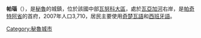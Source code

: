 '''帕瑙'''（{{lang-es|Panao}}），是[[秘魯|秘魯]]的城鎮，位於該國中部[[瓦努科大區|瓦努科大區]]，處於[[瓦亞加河|瓦亞加河]]右岸，是[[帕奇特阿省|帕奇特阿省]]的首府，2007年人口3,710，居民主要使用[[奇楚瓦語|奇楚瓦語]]和[[西班牙語|西班牙語]]。

{{Peru-geo-stub}}
[[Category:秘魯城市|Category:秘魯城市]]
